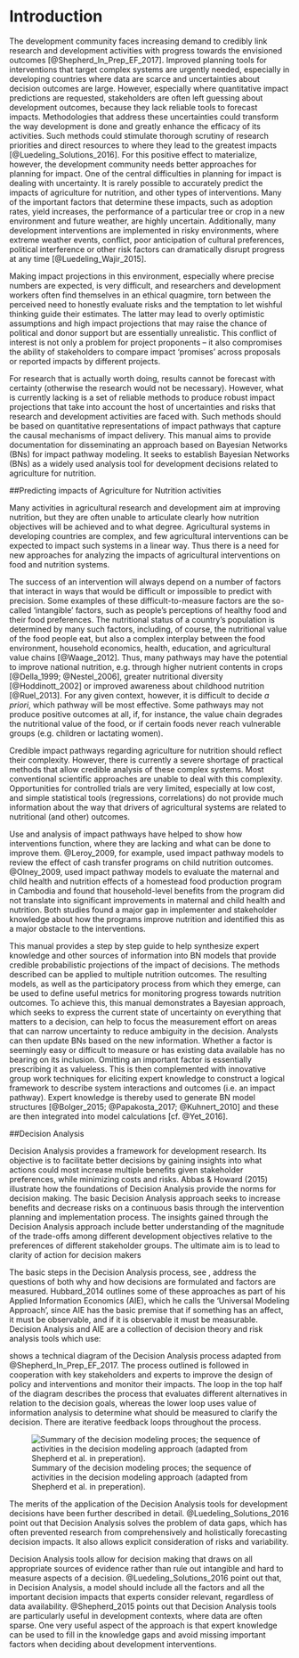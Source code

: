 # Introduction

The development community faces increasing demand to credibly link research and development activities with progress towards the envisioned outcomes [@Shepherd_In_Prep_EF_2017]. Improved planning tools for interventions that target complex systems are urgently needed, especially in developing countries where data are scarce and uncertainties about decision outcomes are large.  However, especially where quantitative impact predictions are requested, stakeholders are often left guessing about development outcomes, because they lack reliable tools to forecast impacts. Methodologies that address these uncertainties could transform the way development is done and greatly enhance the efficacy of its activities. Such methods could stimulate thorough scrutiny of research priorities and direct resources to where they lead to the greatest impacts [@Luedeling_Solutions_2016]. For this positive effect to materialize, however, the development community needs better approaches for planning for impact. 
One of the central difficulties in planning for impact is dealing with uncertainty. It is rarely possible to accurately predict the impacts of agriculture for nutrition, and other types of interventions. Many of the important factors that determine these impacts, such as adoption rates, yield increases, the performance of a particular tree or crop in a new environment and future weather, are highly uncertain. Additionally, many development interventions are implemented in risky environments, where extreme weather events, conflict, poor anticipation of cultural preferences, political interference or other risk factors can dramatically disrupt progress at any time [@Luedeling_Wajir_2015]. 

Making impact projections in this environment, especially where precise numbers are expected, is very difficult, and researchers and development workers often find themselves in an ethical quagmire, torn between the perceived need to honestly evaluate risks and the temptation to let wishful thinking guide their estimates. The latter may lead to overly optimistic assumptions and high impact projections that may raise the chance of political and donor support but are essentially unrealistic. This conflict of interest is not only a problem for project proponents – it also compromises the ability of stakeholders to compare impact ‘promises’ across proposals or reported impacts by different projects.

For research that is actually worth doing, results cannot be forecast with certainty (otherwise the research would not be necessary). However, what is currently lacking is a set of reliable methods to produce robust impact projections that take into account the host of uncertainties and risks that research and development activities are faced with. Such methods should be based on quantitative representations of impact pathways that capture the causal mechanisms of impact delivery. This manual aims to provide documentation for disseminating an approach based on Bayesian Networks (BNs) for impact pathway modeling. It seeks to establish Bayesian Networks (BNs) as a widely used analysis tool for development decisions related to agriculture for nutrition.

##Predicting impacts of Agriculture for Nutrition activities

Many activities in agricultural research and development aim at improving nutrition, but they are often unable to articulate clearly how nutrition objectives will be achieved and to what degree. Agricultural systems in developing countries are complex, and few agricultural interventions can be expected to impact such systems in a linear way. Thus there is a need for new approaches for analyzing the impacts of agricultural interventions on food and nutrition systems.

The success of an intervention will always depend on a number of factors that interact in ways that would be difficult or impossible to predict with precision. Some examples of these difficult-to-measure factors are the so-called ‘intangible’ factors, such as people’s perceptions of healthy food and their food preferences. The nutritional status of a country’s population is determined by many such factors, including, of course, the nutritional value of the food people eat, but also a complex interplay between the food environment, household economics, health, education, and agricultural value chains [@Waage_2012]. Thus, many pathways may have the potential to improve national nutrition, e.g. through higher nutrient contents in crops [@Della_1999; @Nestel_2006], greater nutritional diversity [@Hoddinott_2002] or improved awareness about childhood nutrition [@Ruel_2013]. For any given context, however, it is difficult to decide *a priori*, which pathway will be most effective. Some pathways may not produce positive outcomes at all, if, for instance, the value chain degrades the nutritional value of the food, or if certain foods never reach vulnerable groups (e.g. children or lactating women). 

Credible impact pathways regarding agriculture for nutrition should reflect their complexity. However, there is currently a severe shortage of practical methods that allow credible analysis of these complex systems. Most conventional scientific approaches are unable to deal with this complexity. Opportunities for controlled trials are very limited, especially at low cost, and simple statistical tools (regressions, correlations) do not provide much information about the way that drivers of agricultural systems are related to nutritional (and other) outcomes.

Use and analysis of impact pathways have helped to show how interventions function, where they are lacking and what can be done to improve them. @Leroy_2009, for example, used impact pathway models to review the effect of cash transfer programs on child nutrition outcomes. @Olney_2009, used impact pathway models to evaluate the maternal and child health and nutrition effects of a homestead food production program in Cambodia and found that household-level benefits from the program did not translate into significant improvements in maternal and child health and nutrition. Both studies found a major gap in implementer and stakeholder knowledge about how the programs improve nutrition and identified this as a major obstacle to the interventions. 

This manual provides a step by step guide to help synthesize expert knowledge and other sources of information into BN models that provide credible probabilistic projections of the impact of decisions. The methods described can be applied to multiple nutrition outcomes. The resulting models, as well as the participatory process from which they emerge, can be used to define useful metrics for monitoring progress towards nutrition outcomes. To achieve this, this manual demonstrates a Bayesian approach, which seeks to express the current state of uncertainty on everything that matters to a decision, can help to focus the measurement effort on areas that can narrow uncertainty to reduce ambiguity in the decision. Analysts can then update BNs based on the new information. Whether a factor is seemingly easy or difficult to measure or has existing data available has no bearing on its inclusion. Omitting an important factor is essentially prescribing it as valueless. This is then complemented with innovative group work techniques for eliciting expert knowledge to construct a logical framework to describe system interactions and outcomes (i.e. an impact pathway). Expert knowledge is thereby used to generate BN model structures [@Bolger_2015; @Papakosta_2017; @Kuhnert_2010] and these are then integrated into model calculations [cf. @Yet_2016]. 

##Decision Analysis

Decision Analysis provides a framework for development research. Its objective is to facilitate better decisions by gaining insights into what actions could most increase multiple benefits given stakeholder preferences, while minimizing costs and risks. Abbas & Howard (2015) illustrate how the foundations of Decision Analysis provide the norms for decision making. The basic Decision Analysis approach seeks to increase benefits and decrease risks on a continuous basis through the intervention planning and implementation process. The insights gained through the Decision Analysis approach include better understanding of the magnitude of the trade-offs among different development objectives relative to the preferences of different stakeholder groups. The ultimate aim is to lead to clarity of action for decision makers

The basic steps in the Decision Analysis process, see \autoref{Fig_Diagram_Shepherd}, address the questions of both why and how decisions are formulated and factors are measured. Hubbard_2014 outlines some of these approaches as part of his Applied Information Economics (AIE), which he calls the 'Universal Modeling Approach', since AIE has the basic premise that if something has an affect, it must be observable, and if it is observable it must be measurable. Decision Analysis and AIE are a collection of decision theory and risk analysis tools which use:

\begin{itemize}
  \item calibrated probability assessment (discussed in more detail in \autoref{calibration-training}) 
  \item value of additional information calculations applied to uncertain variables in a decision model, the results of which will reveal where to focus efforts to reduce uncertainty (e.g. by model refinement or by making further measurements).
  \item empirical methods applied according to the information value of the measurement. 
\end{itemize}

\autoref{Fig_Diagram_Shepherd} shows a technical diagram of the Decision Analysis process adapted from @Shepherd_In_Prep_EF_2017. The process outlined is followed in cooperation with key stakeholders and experts to improve the design of policy and interventions and monitor their impacts. The loop in the top half of the diagram describes the process that evaluates different alternatives in relation to the decision goals, whereas the lower loop uses value of information analysis to determine what should be measured to clarify the decision. There are iterative feedback loops throughout the process.

![Summary of the decision modeling proces; the sequence of activities in the decision modeling approach (adapted from Shepherd et al. in preperation).\label{Fig_Diagram_Shepherd}](Fig_Diagram_Shepherd.png)  

The merits of the application of the Decision Analysis tools for development decisions have been further described in detail. @Luedeling_Solutions_2016 point out that Decision Analysis solves the problem of data gaps, which has often prevented research from comprehensively and holistically forecasting decision impacts. It also allows explicit consideration of risks and variability.

Decision Analysis tools allow for decision making that draws on all appropriate sources of evidence rather than rule out intangible and hard to measure aspects of a decision. @Luedeling_Solutions_2016 point out that, in Decision Analysis, a model should include all the factors and all the important decision impacts that experts consider relevant, regardless of data availability. @Shepherd_2015 points out that Decision Analysis tools are particularly useful in development contexts, where data are often sparse. One very useful aspect of the approach is that expert knowledge can be used to fill in the knowledge gaps and avoid missing important factors when deciding about development interventions. 


